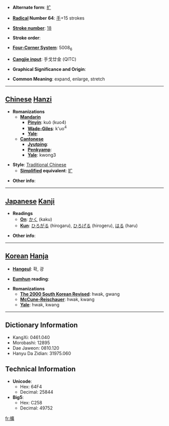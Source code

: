 * '''Alternate form''': [[扩]]

* '''[[Wiktionary:Chinese radical index| Radical]] Number 64''': [[Wiktionary:Chinese radical index 手|手]]+15 strokes

* '''[[Wiktionary:Chinese total strokes index|Stroke number]]''': [[Wiktionary:Chinese total strokes index 18|18]]

* '''Stroke order''': 

* '''[[Wiktionary:Chinese four corner index|Four-Corner System]]''': 5008<sub>6</sub>

* '''[[Wiktionary:Chinese Cangjie index|Cangjie input]]''': 手戈廿金 (QITC)

* '''Graphical Significance and Origin''': 

* '''Common Meaning''': expand, enlarge, stretch

----

== [[Chinese]] [[Hanzi]] ==

* '''Romanizations'''
** '''[[Mandarin]]'''
*** '''[[Pinyin]]''': kuò (kuo4)
*** '''[[Wade-Giles]]''': k'uo<sup>4</sup>
*** '''[[Yale]]''': 
** '''[[Cantonese]]'''
*** '''[[Jyutping]]''':
*** '''[[Penkyamp]]''': 
*** '''[[Yale]]''': kwong3

* '''Style''': [[Traditional Chinese]] 
** '''[[Simplified Chinese|Simplified]] equivalent''': [[扩]]

* '''Other info''': 

----

== [[Japanese]] [[Kanji]] ==

* '''Readings'''
** '''[[On]]''': [[かく]] (kaku)
** '''[[Kun]]''': [[ひろがる]] (hirogaru), [[ひろげる]] (hirogeru), [[はる]] (haru)

* '''Other info''':  

----

== [[Korean]] [[Hanja]] ==

* '''[[Hangeul]]''': 확, 광

* '''[[Eumhun]] reading''': 

* '''Romanizations'''
** '''[[The 2000 South Korean Revised Romanization|The 2000 South Korean Revised]]''': hwak, gwang
** '''[[McCune-Reischauer]]''': hwak, kwang
** '''[[Yale]]''': hwak, kwang

----

== Dictionary Information ==

* KangXi: 0461.040
* Morobashi: 12895
* Dae Jaweon: 0810.120
* Hanyu Da Zidian: 31975.060

== Technical Information ==

* '''Unicode''':
** Hex: 64F4
** Decimal: 25844
* '''Big5''':
** Hex: C258
** Decimal: 49752

[[fr:擴]]